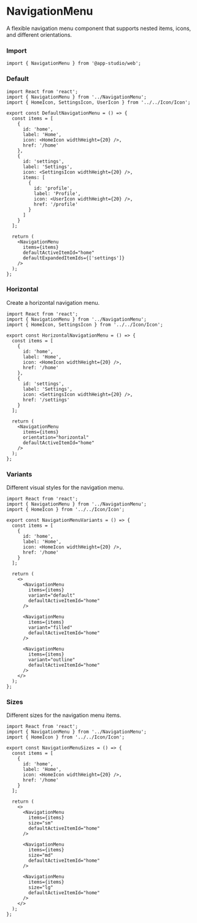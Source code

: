 # NavigationMenu

A flexible navigation menu component that supports nested items, icons, and different orientations.

### **Import**
  ```tsx
  import { NavigationMenu } from '@app-studio/web';
  ```

### **Default**
```tsx
import React from 'react';
import { NavigationMenu } from '../NavigationMenu';
import { HomeIcon, SettingsIcon, UserIcon } from '../../Icon/Icon';

export const DefaultNavigationMenu = () => {
  const items = [
    {
      id: 'home',
      label: 'Home',
      icon: <HomeIcon widthHeight={20} />,
      href: '/home'
    },
    {
      id: 'settings',
      label: 'Settings',
      icon: <SettingsIcon widthHeight={20} />,
      items: [
        {
          id: 'profile',
          label: 'Profile',
          icon: <UserIcon widthHeight={20} />,
          href: '/profile'
        }
      ]
    }
  ];

  return (
    <NavigationMenu 
      items={items} 
      defaultActiveItemId="home"
      defaultExpandedItemIds={['settings']}
    />
  );
};
```

### **Horizontal**
Create a horizontal navigation menu.

```tsx
import React from 'react';
import { NavigationMenu } from '../NavigationMenu';
import { HomeIcon, SettingsIcon } from '../../Icon/Icon';

export const HorizontalNavigationMenu = () => {
  const items = [
    {
      id: 'home',
      label: 'Home',
      icon: <HomeIcon widthHeight={20} />,
      href: '/home'
    },
    {
      id: 'settings',
      label: 'Settings',
      icon: <SettingsIcon widthHeight={20} />,
      href: '/settings'
    }
  ];

  return (
    <NavigationMenu 
      items={items} 
      orientation="horizontal"
      defaultActiveItemId="home"
    />
  );
};
```

### **Variants**
Different visual styles for the navigation menu.

```tsx
import React from 'react';
import { NavigationMenu } from '../NavigationMenu';
import { HomeIcon } from '../../Icon/Icon';

export const NavigationMenuVariants = () => {
  const items = [
    {
      id: 'home',
      label: 'Home',
      icon: <HomeIcon widthHeight={20} />,
      href: '/home'
    }
  ];

  return (
    <>
      <NavigationMenu 
        items={items} 
        variant="default"
        defaultActiveItemId="home"
      />
      
      <NavigationMenu 
        items={items} 
        variant="filled"
        defaultActiveItemId="home"
      />
      
      <NavigationMenu 
        items={items} 
        variant="outline"
        defaultActiveItemId="home"
      />
    </>
  );
};
```

### **Sizes**
Different sizes for the navigation menu items.

```tsx
import React from 'react';
import { NavigationMenu } from '../NavigationMenu';
import { HomeIcon } from '../../Icon/Icon';

export const NavigationMenuSizes = () => {
  const items = [
    {
      id: 'home',
      label: 'Home',
      icon: <HomeIcon widthHeight={20} />,
      href: '/home'
    }
  ];

  return (
    <>
      <NavigationMenu 
        items={items} 
        size="sm"
        defaultActiveItemId="home"
      />
      
      <NavigationMenu 
        items={items} 
        size="md"
        defaultActiveItemId="home"
      />
      
      <NavigationMenu 
        items={items} 
        size="lg"
        defaultActiveItemId="home"
      />
    </>
  );
};
```
